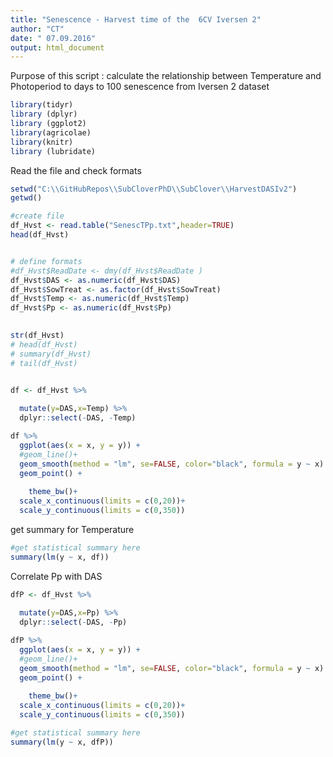 ```yaml
---
title: "Senescence - Harvest time of the  6CV Iversen 2"
author: "CT"
date: " 07.09.2016"
output: html_document
---
```

Purpose of this script : 
calculate the relationship between Temperature and Photoperiod to days to 100 senescence from Iversen 2 dataset 

```r
library(tidyr)
library (dplyr)
library (ggplot2)
library(agricolae)
library(knitr)
library (lubridate)

```

Read the file and check formats 

```r
setwd("C:\\GitHubRepos\\SubCloverPhD\\SubClover\\HarvestDASIv2")
getwd()

#create file
df_Hvst <- read.table("SenescTPp.txt",header=TRUE)
head(df_Hvst)


# define formats 
#df_Hvst$ReadDate <- dmy(df_Hvst$ReadDate )
df_Hvst$DAS <- as.numeric(df_Hvst$DAS)
df_Hvst$SowTreat <- as.factor(df_Hvst$SowTreat)
df_Hvst$Temp <- as.numeric(df_Hvst$Temp)
df_Hvst$Pp <- as.numeric(df_Hvst$Pp)
    

str(df_Hvst)
# head(df_Hvst)
# summary(df_Hvst)
# tail(df_Hvst)



```


```r

df <- df_Hvst %>%
  
  mutate(y=DAS,x=Temp) %>%
  dplyr::select(-DAS, -Temp)

df %>%
  ggplot(aes(x = x, y = y)) +
  #geom_line()+
  geom_smooth(method = "lm", se=FALSE, color="black", formula = y ~ x) +
  geom_point() +
               
    theme_bw()+
  scale_x_continuous(limits = c(0,20))+
  scale_y_continuous(limits = c(0,350))

```
get summary for Temperature 
```r
#get statistical summary here 
summary(lm(y ~ x, df))
```



Correlate Pp with DAS 

```r

dfP <- df_Hvst %>%
  
  mutate(y=DAS,x=Pp) %>%
  dplyr::select(-DAS, -Pp)

dfP %>%
  ggplot(aes(x = x, y = y)) +
  #geom_line()+
  geom_smooth(method = "lm", se=FALSE, color="black", formula = y ~ x) +
  geom_point() +
               
    theme_bw()+
  scale_x_continuous(limits = c(0,20))+
  scale_y_continuous(limits = c(0,350))


```


```r
#get statistical summary here 
summary(lm(y ~ x, dfP))
```



